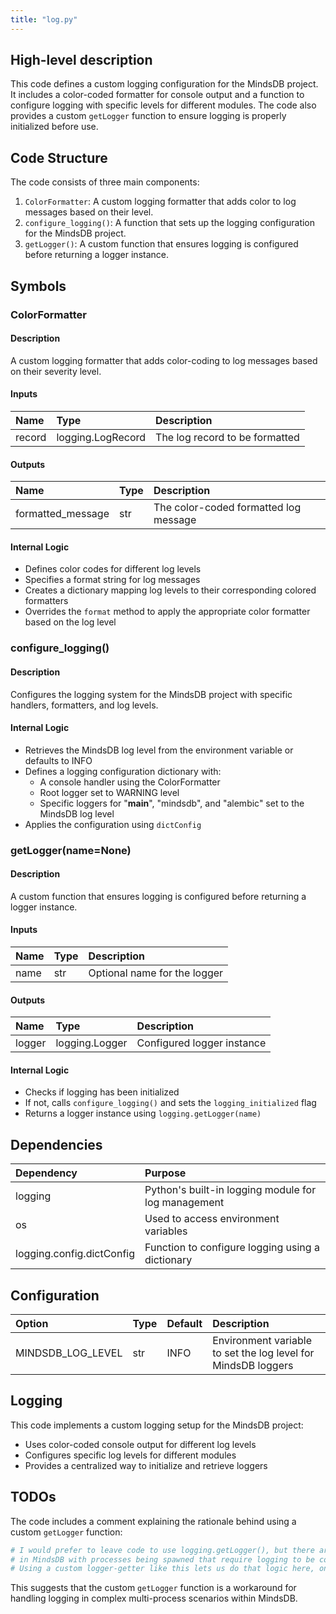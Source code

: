 ```yaml
---
title: "log.py"
---
```


## High-level description
This code defines a custom logging configuration for the MindsDB project. It includes a color-coded formatter for console output and a function to configure logging with specific levels for different modules. The code also provides a custom `getLogger` function to ensure logging is properly initialized before use.

## Code Structure
The code consists of three main components:
1. `ColorFormatter`: A custom logging formatter that adds color to log messages based on their level.
2. `configure_logging()`: A function that sets up the logging configuration for the MindsDB project.
3. `getLogger()`: A custom function that ensures logging is configured before returning a logger instance.

## Symbols

### ColorFormatter
#### Description
A custom logging formatter that adds color-coding to log messages based on their severity level.

#### Inputs
| Name | Type | Description |
|:-----|:-----|:------------|
| record | logging.LogRecord | The log record to be formatted |

#### Outputs
| Name | Type | Description |
|:-----|:-----|:------------|
| formatted_message | str | The color-coded formatted log message |

#### Internal Logic
- Defines color codes for different log levels
- Specifies a format string for log messages
- Creates a dictionary mapping log levels to their corresponding colored formatters
- Overrides the `format` method to apply the appropriate color formatter based on the log level

### configure_logging()
#### Description
Configures the logging system for the MindsDB project with specific handlers, formatters, and log levels.

#### Internal Logic
- Retrieves the MindsDB log level from the environment variable or defaults to INFO
- Defines a logging configuration dictionary with:
  - A console handler using the ColorFormatter
  - Root logger set to WARNING level
  - Specific loggers for "__main__", "mindsdb", and "alembic" set to the MindsDB log level
- Applies the configuration using `dictConfig`

### getLogger(name=None)
#### Description
A custom function that ensures logging is configured before returning a logger instance.

#### Inputs
| Name | Type | Description |
|:-----|:-----|:------------|
| name | str | Optional name for the logger |

#### Outputs
| Name | Type | Description |
|:-----|:-----|:------------|
| logger | logging.Logger | Configured logger instance |

#### Internal Logic
- Checks if logging has been initialized
- If not, calls `configure_logging()` and sets the `logging_initialized` flag
- Returns a logger instance using `logging.getLogger(name)`

## Dependencies
| Dependency | Purpose |
|:-----------|:--------|
| logging | Python's built-in logging module for log management |
| os | Used to access environment variables |
| logging.config.dictConfig | Function to configure logging using a dictionary |

## Configuration
| Option | Type | Default | Description |
|:-------|:-----|:--------|:------------|
| MINDSDB_LOG_LEVEL | str | INFO | Environment variable to set the log level for MindsDB loggers |

## Logging
This code implements a custom logging setup for the MindsDB project:
- Uses color-coded console output for different log levels
- Configures specific log levels for different modules
- Provides a centralized way to initialize and retrieve loggers

## TODOs
The code includes a comment explaining the rationale behind using a custom `getLogger` function:
```python
# I would prefer to leave code to use logging.getLogger(), but there are a lot of complicated situations
# in MindsDB with processes being spawned that require logging to be configured again in a lot of cases.
# Using a custom logger-getter like this lets us do that logic here, once.
```
This suggests that the custom `getLogger` function is a workaround for handling logging in complex multi-process scenarios within MindsDB.